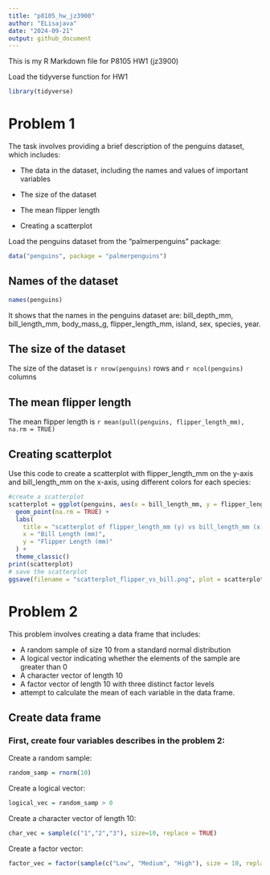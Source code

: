 ```yaml
---
title: "p8105_hw_jz3900"
author: "ELisajava"
date: "2024-09-21"
output: github_document
---
```


This is my R Markdown file for P8105 HW1 (jz3900)

Load the tidyverse function for HW1
```r
library(tidyverse)
```
# Problem 1

The task involves providing a brief description of the penguins dataset, which includes:

* The data in the dataset, including the names and values of important variables

* The size of the dataset

* The mean flipper length

* Creating a scatterplot


Load the penguins dataset from the "palmerpenguins" package:

```r
data("penguins", package = "palmerpenguins")
```

## Names of the dataset
```r
names(penguins)
```
It shows that the names in the penguins dataset are: bill_depth_mm, bill_length_mm, body_mass_g, flipper_length_mm, island, sex, species, year.

## The size of the dataset
The size of the dataset is `r nrow(penguins)` rows and `r ncol(penguins)` columns

## The mean flipper length

The mean flipper length is `r mean(pull(penguins, flipper_length_mm), na.rm = TRUE)`

## Creating scatterplot

Use this code to create a scatterplot with flipper_length_mm on the y-axis and bill_length_mm on the x-axis, using different colors for each species:

```r
#create a scatterplot
scatterplot = ggplot(penguins, aes(x = bill_length_mm, y = flipper_length_mm, color = species)) +
  geom_point(na.rm = TRUE) +
  labs(
    title = "scatterplot of flipper_length_mm (y) vs bill_length_mm (x)",
    x = "Bill Length (mm)",
    y = "Flipper Length (mm)"
  ) +
  theme_classic()
print(scatterplot)
# save the scatterplot
ggsave(filename = "scatterplot_flipper_vs_bill.png", plot = scatterplot, width = 8, height = 8)
```

# Problem 2
This problem involves creating a data frame that includes:

* A random sample of size 10 from a standard normal distribution
* A logical vector indicating whether the elements of the sample are greater than 0
* A character vector of length 10
* A factor vector of length 10 with three distinct factor levels
* attempt to calculate the mean of each variable in the data frame.

## Create data frame
### First, create four variables describes in the problem 2:

Create a random sample:
```r
random_samp = rnorm(10)
```

Create a logical vector:
```r
logical_vec = random_samp > 0
```

Create a character vector of length 10:
```r
char_vec = sample(c("1","2","3"), size=10, replace = TRUE)
```

Create a factor vector:
```r
factor_vec = factor(sample(c("Low", "Medium", "High"), size = 10, replace = TRUE))
```